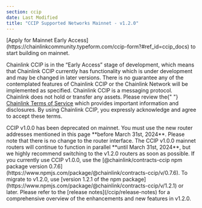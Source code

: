 ```yaml
---
section: ccip
date: Last Modified
title: "CCIP Supported Networks Mainnet - v1.2.0"
---
```



<Aside type="note" title="Mainnet Access">
  [Apply for Mainnet Early Access](https://chainlinkcommunity.typeform.com/ccip-form?#ref_id=ccip_docs) to start
  building on mainnet.
</Aside>

<Aside type="note" title="Early Access">
  <p>
    Chainlink CCIP is in the “Early Access” stage of development, which means that Chainlink CCIP currently has
    functionality which is under development and may be changed in later versions. There is no guarantee any of the
    contemplated features of Chainlink CCIP or the Chainlink Network will be implemented as specified. Chainlink CCIP is
    a messaging protocol. Chainlink does not hold or transfer any assets. Please review the{" "}
    <a href="https://chain.link/terms">Chainlink Terms of Service</a> which provides important information and
    disclosures. By using Chainlink CCIP, you expressly acknowledge and agree to accept these terms.
  </p>
</Aside>

<Aside type="caution" title="Deprecation Notice for CCIP v1.0.0 on Mainnet">
  CCIP v1.0.0 has been deprecated on mainnet. You must use the new router addresses mentioned in this page **before
  March 31st, 2024**. Please note that there is no change to the router interface. The CCIP v1.0.0 mainnet routers will
  continue to function in parallel **until March 31st, 2024**, but we highly recommend switching to the v1.2.0 routers
  as soon as possible. If you currently use CCIP v1.0.0, use the [@chainlink/contracts-ccip npm package version
  0.7.6](https://www.npmjs.com/package/@chainlink/contracts-ccip/v/0.7.6). To migrate to v1.2.0, use [version 1.2.1 of
  the npm package](https://www.npmjs.com/package/@chainlink/contracts-ccip/v/1.2.1) or later. Please refer to the
  [release notes](/ccip/release-notes) for a comprehensive overview of the enhancements and new features in v1.2.0.
</Aside>

<Main environment={Environment.Mainnet} version={Version.V1_2_0} />
